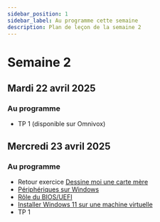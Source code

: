 ```yaml
---
sidebar_position: 1
sidebar_label: Au programme cette semaine
description: Plan de leçon de la semaine 2
---
```


# Semaine 2

## Mardi 22 avril 2025

### Au programme

- TP 1 (disponible sur Omnivox)

## Mercredi 23 avril 2025

### Au programme

- Retour exercice [Dessine moi une carte mère](../semaine_01/Exercices/dessine_moi_carte_mere.mdx)
- [Périphériques sur Windows](../semaine_02/windows_peripheriques.mdx)
- [Rôle du BIOS/UEFI](../semaine_02/BIOS_UEFI.mdx)
- [Installer Windows 11 sur une machine virtuelle](../semaine_02/windows_vm.mdx)
- TP 1